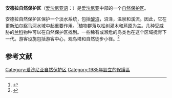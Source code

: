 {{Infobox protected area
| name = 安德拉自然保护区
| photo = Endla Looduskaitseala.jpg
| photo_width = 240
| alt_name = 
| iucn_category = 
| map = Estonia
| map_width = 240
| map_caption = 
| location = [[爱沙尼亚|爱沙尼亚]]
| nearest_city = [[约格瓦|约格瓦]]
| lat_d = 58
| lat_m = 52
| lat_s = 47
| lat_NS = N
| long_d = 26
| long_m = 08
| long_s = 25
| long_EW = E
| region - EE
| area = {{convert|10110|ha|acre|abbr=on}}
| established = 1985年<ref>{{cite book | title = Estonia, Latvia, Lithuania Environmental status reports | year = 1993 | page = 45 | isbn = 2831701619 | publisher = IUCN East European Programme | url = http://books.google.se/books?id=-prNplgZg_MC&lpg=PA11&hl=sv&pg=PA11#v=onepage&q&f=false | access-date = 2014-01-14 | archive-date = 2019-12-06 | archive-url = https://web.archive.org/web/20191206115941/https://books.google.se/books?id=-prNplgZg_MC&lpg=PA11&hl=sv&pg=PA11#v=onepage&q&f=false | dead-url = no }}</ref><ref>{{cite web|url= http://www.ramsar.org/cda/en/ramsar-pubs-notes-anno-estonia/main/ramsar/1-30-168%5E16412_4000_0__|title= The Annotated Ramsar List: Estonia|author= <!--Staff writer(s); no by-line.-->|date= |work= |publisher= The Ramsar Convention on Wetlands|accessdate= 15 February 2013|archive-date= 2013-02-07|archive-url= https://web.archive.org/web/20130207130856/http://www.ramsar.org/cda/en/ramsar-pubs-notes-anno-estonia/main/ramsar/1-30-168%5E16412_4000_0__|dead-url= no}}</ref>
| visitation_num = 
| visitation_year = 
| governing_body = 
| url = 
}}

'''安德拉自然保护区'''（[[爱沙尼亚语|爱沙尼亚语]]：{{lang|en|Endla looduskaitseala}}）是[[爱沙尼亚|爱沙尼亚]]中部的一个[[自然保护区|自然保护区]]。

安德拉自然保护区保护一个淡水系统，包括[[酸沼|酸沼]]，沼泽，温泉和溪流。因此，它在更新[[珀尔察马河|珀尔察马河]]水域中起重要作用。<ref>{{cite book | title = Wetland Environments: A Global Perspective | year = 2012 | page =  | isbn = 1118349539 | publisher = John Wiley & Sons | url = http://books.google.se/books?id=he1kv3wcdU0C&pg=PT784&lpg=PT784&dq=endla+nature+reserve&hl=en | access-date = 2014-01-14 | archive-date = 2019-12-06 | archive-url = https://web.archive.org/web/20191206124357/https://books.google.se/books?id=he1kv3wcdU0C&pg=PT784&lpg=PT784&dq=endla+nature+reserve&hl=en | dead-url = no }}</ref>植物群落以松树灌木和[[芦原|芦原]]为主。几种受威胁的[[兰科|兰科]]物种可以在自然保护区找到。一些稀有或濒危的鸟类也在这个区域抚育下一代。游客设施包括游客中心，观鸟塔和自然徒步小径。<ref>{{cite web|url= http://www.ramsar.org/cda/en/ramsar-pubs-notes-anno-estonia/main/ramsar/1-30-168%5E16412_4000_0__|title= The Annotated Ramsar List: Estonia|author= <!--Staff writer(s); no by-line.-->|date= |work= |publisher= The Ramsar Convention on Wetlands|accessdate= 15 February 2013|archive-date= 2013-02-07|archive-url= https://web.archive.org/web/20130207130856/http://www.ramsar.org/cda/en/ramsar-pubs-notes-anno-estonia/main/ramsar/1-30-168%5E16412_4000_0__|dead-url= no}}</ref>

== 参考文献 ==
{{Reflist|2}}

[[Category:爱沙尼亚自然保护区|Category:爱沙尼亚自然保护区]]
[[Category:1985年設立的保護區|Category:1985年設立的保護區]]
